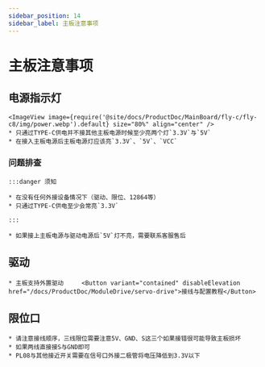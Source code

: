 ```yaml
---
sidebar_position: 14
sidebar_label: 主板注意事项
---
```






# 主板注意事项

## 电源指示灯
    <ImageView image={require('@site/docs/ProductDoc/MainBoard/fly-c/fly-c8/img/power.webp').default} size="80%" align="center" />
    * 只通过TYPE-C供电并不接其他主板电源时候至少亮两个灯`3.3V`与`5V`
    * 在接入主板电源后主板电源灯应该亮`3.3V`、`5V`、`VCC`

### 问题排查


    :::danger 须知

    * 在没有任何外接设备情况下（驱动、限位、12864等）
    * 只通过TYPE-C供电至少会常亮`3.3V`

    :::

    * 如果接上主板电源与驱动电源后`5V`灯不亮，需要联系客服售后

## 驱动

    * 主板支持外置驱动     <Button variant="contained" disableElevation href="/docs/ProductDoc/ModuleDrive/servo-drive">接线与配置教程</Button>

## 限位口

    * 请注意接线顺序，三线限位需要注意5V、GND、S这三个如果接错很可能导致主板损坏
    * 如果两线直接接S与GND即可
    * PL08与其他接近开关需要在信号口外接二极管将电压降低到3.3V以下
